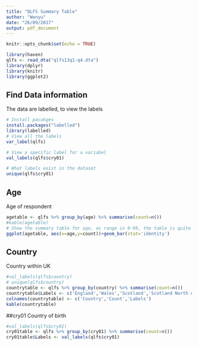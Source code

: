 ```yaml
---
title: "QLFS Summary Table"
author: "Wenyu"
date: "26/09/2017"
output: pdf_document
---
```


```r
knitr::opts_chunk$set(echo = TRUE)
```

```r
library(haven)
qlfs <- read_dta("qlfs13q1-q4.dta")
library(dplyr)
library(knitr)
library(ggplot2)
```

## Find Data information
The data are labelled, to view the labels 
```r
# Install pacakges
install.packages("labelled")
library(labelled)
# View all the labels
var_label(qlfs)

# View a specific label for a variabel
val_labels(qlfs$cry01)

# What labels exist in the dataset
unique(qlfs$cry01)
```

## Age 
Age of respondent
```r
agetable <- qlfs %>% group_by(age) %>% summarise(count=n())
#kable(agetable)
# Show the summary table for age, as range in 0-99, the table is quite long
ggplot(agetable, aes(x=age,y=count))+geom_bar(stat='identity')
```


## Country
Country within UK

```r
#val_labels(qlfs$country)
# unique(qlfs$country)
countrytable <- qlfs %>% group_by(country) %>% summarise(count=n())
countrytable$Labels <- c('England','Wales','Scotland','Scotland North of Caledonian','Northern Ireland')
colnames(countrytable) <- c('Country','Count','Labels')
kable(countrytable)
```


##cry01
Country of birth
```r
#val_labels(qlfs$cry01)
cry01table <- qlfs %>% group_by(cry01) %>% summarise(count=n())
cry01table$Labels <- val_labels(qlfs$cry01)
```

